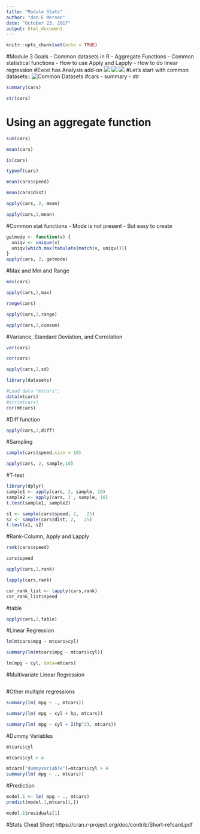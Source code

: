 ```yaml
---
title: "Module Stats"
author: "don-E Merson"
date: "October 23, 2017"
output: html_document
---
```


```r
knitr::opts_chunk$set(echo = TRUE)
```

#Module 3 Goals
- Common datasets in R
- Aggregate Functions
- Common statistical functions
- How to use Apply and Lapply
- How to do linear regression
#Excel has Analysis add-on
![ ](../../Images/Slide70a.png)
![ ](../../Images/Slide70b.png)
![ ](../../Images/Slide70c.png)
#Let’s start with common datasets::
![ Common Datasets](../../Images/Slide71.png)
#cars
- summary
- str
```r
summary(cars)
```
```r
str(cars)
```

# Using an aggregate function

```r
sum(cars)
```
```r
mean(cars)
```
```r
is(cars)
```
```r
typeof(cars)
```
```r
mean(cars$speed)
```
```r
mean(cars$dist)
```
```r
apply(cars, 2, mean)
```
```r
apply(cars,1,mean)
```

#Common stat functions
- Mode is not present
- But easy to create	

```r
getmode <- function(v) {
  uniqv <- unique(v)
  uniqv[which.max(tabulate(match(v, uniqv)))]
}
apply(cars, 2, getmode)
```

#Max and Min and Range
```r
max(cars)
```
```r
apply(cars,2,max)

```

```r
range(cars)
```
```r
apply(cars,2,range)
```

```r
apply(cars,2,cumsum)
```


#Variance, Standard Deviation, and Correlation
```r
var(cars)
```
```r
cor(cars)
```
```r
apply(cars,2,sd)
```
```r
library(datasets)

#Load data "mtcars":
data(mtcars)
#str(mtcars)
cor(mtcars)

```


#Diff function
```r
apply(cars,2,diff)
```

#Sampling

```r
sample(cars$speed,size = 10)
```
```r
apply(cars, 2, sample,10)
```

#T-test
```r

library(dplyr)
sample1 <- apply(cars, 2, sample, 10)
sample2 <- apply(cars, 2 , sample, 10)
t.test(sample1, sample2)
```
```r
s1 <- sample(cars$speed, 2,   25)
s2 <- sample(cars$dist, 2,   25)
t.test(s1, s2)
```

#Rank-Column, Apply and Lapply
```r
rank(cars$speed)
```
```r
cars$speed
```
```r
apply(cars,2,rank)
```
```r
lapply(cars,rank)
```
```r
car_rank_list <- lapply(cars,rank)
car_rank_list$speed
```

#table
```r
apply(cars,2,table)
```

#Linear Regression
```r
lm(mtcars$mpg ~ mtcars$cyl)
```
```r
summary(lm(mtcars$mpg ~ mtcars$cyl))
```
```r
lm(mpg ~ cyl, data=mtcars)
```

#Multivariate Linear Regression
```r

```

#Other multiple regressions
```r
summary(lm( mpg ~ ., mtcars))
```
```r
summary(lm( mpg ~ cyl + hp, mtcars))
```
```r
summary(lm( mpg ~ cyl + I(hp^2), mtcars))

```

#Dummy Variables
```r
mtcars$cyl
```
```r
mtcars$cyl > 4
```
```r
mtcars["dummyvariable"]=mtcars$cyl > 4
summary(lm( mpg ~ ., mtcars))
```

#Prediction
```r
model.1 <- lm( mpg ~ ., mtcars)
predict(model.1,mtcars[1,])
```
```r
model.1$residuals[1]
```

#Stats Cheat Sheet
https://cran.r-project.org/doc/contrib/Short-refcard.pdf

